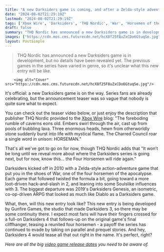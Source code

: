 ```yaml
---
title: "A new Darksiders game is coming, and after a Zelda-style adventure, a loot-driven ARPG, a Soulslike, and a Diablo-esque hack-and-slash, nobody knows what to expect"
date: "2024-08-02T21:29:19Z"
lastmod: "2024-08-02T21:29:19Z"
tags: ['Xbox Wire', 'Darksiders', 'THQ Nordic', 'War', 'Horsemen of the Apocalypse', 'Diablo', 'Darksiders 4', 'Gunfire Games']
draft: false
summary: "THQ Nordic has announced a new Darksiders game is in development, but no details have been revealed yet. The previous games in the series have varied in genre, so it's unclear what this new entry will be like."
images: ["https://cdn.mos.cms.futurecdn.net/hcX8f25F8uZxCDo6GtuqSe.jpg"]
layout: PostSimple
---
```

> THQ Nordic has announced a new Darksiders game is in development, but no details have been revealed yet. The previous games in the series have varied in genre, so it's unclear what this new entry will be like.


        <img alt="Cover" src="https://cdn.mos.cms.futurecdn.net/hcX8f25F8uZxCDo6GtuqSe.jpg"/>
        
It's official: a new Darksiders game is on the way. Series fans are already celebrating, but the announcement teaser was so vague that nobody is quite sure what to expect.

You can check out the teaser video below, or just enjoy the description that publisher THQ Nordic provided to the [Xbox Wire](https://news.xbox.com/en-us/2024/08/02/thq-nordic-2024-digital-showcase-check-out-all-the-reveals-coming-to-xbox/) blog: "The foreboding rumble of caverns eons old. Embers swirl through the air, cast up from pools of bubbling lava. Three enormous heads, hewn from otherworldly stone suddenly burst into life with mystical flame. The Charred Council roar a single word in unison: HORSEMAN." 

That's all we've got to go on for now, though THQ Nordic adds that "It won’t be long until we reveal more about where the Darksiders series is going next, but for now, know this… the Four Horsemen will ride again."

Darksiders kicked off in 2010 with a Zelda-style action-adventure game that put you in the shoes of War, one of the four horsemen of the apocalypse. Each game that followed twisted the formula a bit, going toward a more loot-driven hack-and-slash in 2, and leaning into some Soulslike influences with 3. The biggest departure was 2019's Darksiders Genesis, an isometric, co-op-driven ARPG that looked as much like Diablo as a Darksiders game.

What, then, will this new entry look like? This new entry is being developed by Gunfire Games, the studio that made Darksiders 3, so there may be some continuity there. I expect most fans will have their fingers crossed for a full-on Darksiders 4 that follows-up on the original game's final cliffhanger, teasing a reunited four horsemen - a payoff the series has continued to evade by taking on parallel and prequel stories. And hey, Darksiders 4 would tease all that out right in the name. It's perfect, right?

*Here are all the big *[<em>video game release dates</em>](https://www.gamesradar.com/video-game-release-dates/)* you need to be aware of.*
        